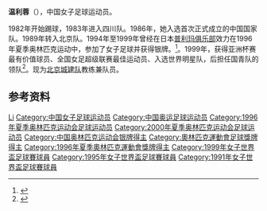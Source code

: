 {{Infobox sportsperson
| name           = 温利蓉
|show-medals=yes
|medaltemplates={{MedalSport | 女子[[足球|足球]]}}
{{MedalCountry | {{CHN}} }}
{{MedalCompetition|[[奥林匹克运动会|奥林匹克运动会]]}}
{{MedalSilver| [[1996年夏季奥林匹克运动会|1996年 亚特兰大]] |[[1996年夏季奥林匹克运动会足球比赛|女子足球]]}}
}}

'''温利蓉'''（{{bd|1969年|10月2日|}}），中国女子足球运动员。

1982年开始踢球，1983年进入四川队。1986年，她入选首次正式成立的中国国家队。1989年转入北京队。1994年至1999年曾经在日本[[普利玛俱乐部|普利玛俱乐部]]效力在1996年夏季奥林匹克运动中，参加了女子足球并获得银牌。<ref>{{cite web|url=http://www.databaseolympics.com/players/playerpage.htm?ilkid=WENLIR01 |title=温利蓉 |publisher=Sport Reference |date= |accessdate=2010-06-02 |deadurl=yes |archiveurl=https://web.archive.org/web/20070210092639/http://www.databaseolympics.com/players/playerpage.htm?ilkid=WENLIR01 |archivedate=2007-02-10 }}</ref>。1999年，获得亚洲杯赛最有价值球员、全国女足超级联赛最佳运动员、入选世界明星队，后担任国青队的领队<ref>{{cite news|title=河南女足遗憾无缘冠军 雷佳慧扑在温利蓉怀里哭|url=http://sports.sina.com.cn/c/2013-09-12/11086779349.shtml|accessdate=2017-04-14|work=sports.sina.com.cn|archive-date=2020-11-27|archive-url=https://web.archive.org/web/20201127183826/http://sports.sina.com.cn/c/2013-09-12/11086779349.shtml|dead-url=no}}</ref>。现为[[北京城建队|北京城建队]]教练兼队员。

== 参考资料 ==
{{Reflist}}

{{1991年女足世界杯中国队参赛名单}}
{{1995年女足世界杯中国队参赛名单}}
{{1996年奥运会女子足球中国参赛名单}}
{{1999年女足世界杯中国队参赛名单}}
{{2000年奥运会女子足球中国参赛名单}}

{{Authority control}}
{{DEFAULTSORT:Wen Lirong}}
[[Category:温姓|Li]]
[[Category:中国女子足球运动员|Category:中国女子足球运动员]]
[[Category:中国奥运足球运动员|Category:中国奥运足球运动员]]
[[Category:1996年夏季奥林匹克运动会足球运动员|Category:1996年夏季奥林匹克运动会足球运动员]]
[[Category:2000年夏季奥林匹克运动会足球运动员|Category:2000年夏季奥林匹克运动会足球运动员]]
[[Category:中国奥林匹克运动会银牌得主|Category:中国奥林匹克运动会银牌得主]]
[[Category:奧林匹克運動會足球獎牌得主|Category:奧林匹克運動會足球獎牌得主]]
[[Category:1996年夏季奧林匹克運動會獎牌得主|Category:1996年夏季奧林匹克運動會獎牌得主]]
[[Category:1999年女子世界盃足球賽球員|Category:1999年女子世界盃足球賽球員]]
[[Category:1995年女子世界盃足球賽球員|Category:1995年女子世界盃足球賽球員]]
[[Category:1991年女子世界盃足球賽球員|Category:1991年女子世界盃足球賽球員]]